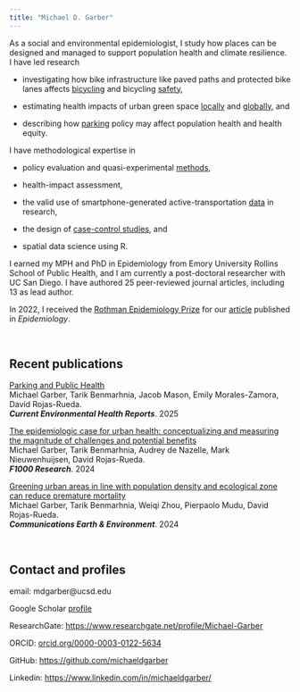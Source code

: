 ```yaml
---
title: "Michael D. Garber"
---
```


As a social and environmental epidemiologist, I study how places can be designed and managed to support population health and climate resilience. I have led research

-   investigating how bike infrastructure like paved paths and protected bike lanes affects [bicycling](https://pmc.ncbi.nlm.nih.gov/articles/PMC9211442/) and bicycling [safety](https://pmc.ncbi.nlm.nih.gov/articles/PMC10773466/),

-   estimating health impacts of urban green space [locally](https://www.sciencedirect.com/science/article/pii/S0160412023003239) and [globally](https://www.nature.com/articles/s43247-024-01803-y), and

-   describing how [parking](https://link.springer.com/article/10.1007/s40572-024-00465-4) policy may affect population health and health equity.

I have methodological expertise in

-   policy evaluation and quasi-experimental [methods](https://journals.lww.com/epidem/fulltext/2024/03000/precision_and_weighting_of_effects_estimated_by.17.aspx),

-   health-impact assessment,

-   the valid use of smartphone-generated active-transportation [data](https://pmc.ncbi.nlm.nih.gov/articles/PMC6959852/) in research,

-   the design of [case-control studies](https://pmc.ncbi.nlm.nih.gov/articles/PMC7707160/), and

-   spatial data science using R.

I earned my MPH and PhD in Epidemiology from Emory University Rollins School of Public Health, and I am currently a post-doctoral researcher with UC San Diego. I have authored 25 peer-reviewed journal articles, including 13 as lead author.

In 2022, I received the [Rothman Epidemiology Prize](https://journals.lww.com/epidem/fulltext/2022/07000/michael_d__garber,_winner_of_the_2022_rothman.1.aspx) for our [article](https://journals.lww.com/epidem/fulltext/2021/01000/at_risk_measure_sampling_in_case_control_studies.14.aspx) published in *Epidemiology*.

<br>

## **Recent publications**

[Parking and Public Health](https://link.springer.com/article/10.1007/s40572-024-00465-4)<br> Michael Garber, Tarik Benmarhnia, Jacob Mason, Emily Morales-Zamora, David Rojas-Rueda.<br>***Current Environmental Health Reports***. 2025<br>

[The epidemiologic case for urban health: conceptualizing and measuring the magnitude of challenges and potential benefits](https://f1000research.com/articles/13-950)<br> Michael Garber, Tarik Benmarhnia, Audrey de Nazelle, Mark Nieuwenhuijsen, David Rojas-Rueda.<br>***F1000 Research***. 2024<br>

[Greening urban areas in line with population density and ecological zone can reduce premature mortality](https://www.nature.com/articles/s43247-024-01803-y)<br> Michael Garber, Tarik Benmarhnia, Weiqi Zhou, Pierpaolo Mudu, David Rojas-Rueda.<br>***Communications Earth & Environment***. 2024<br>

<br>

## **Contact and profiles**

email: mdgarber\@ucsd.edu

Google Scholar [profile](https://scholar.google.com/citations?hl=en&user=r-MsgFsAAAAJ&view_op=list_works&sortby=pubdate)

ResearchGate: <https://www.researchgate.net/profile/Michael-Garber>

ORCID: [orcid.org/00](https://orcid.org/0000-0003-0122-5634)![]()[00-0003-0122-5634](https://orcid.org/0000-0003-0122-5634)

GitHub: <https://github.com/michaeldgarber>

Linkedin: <https://www.linkedin.com/in/michaeldgarber/>
